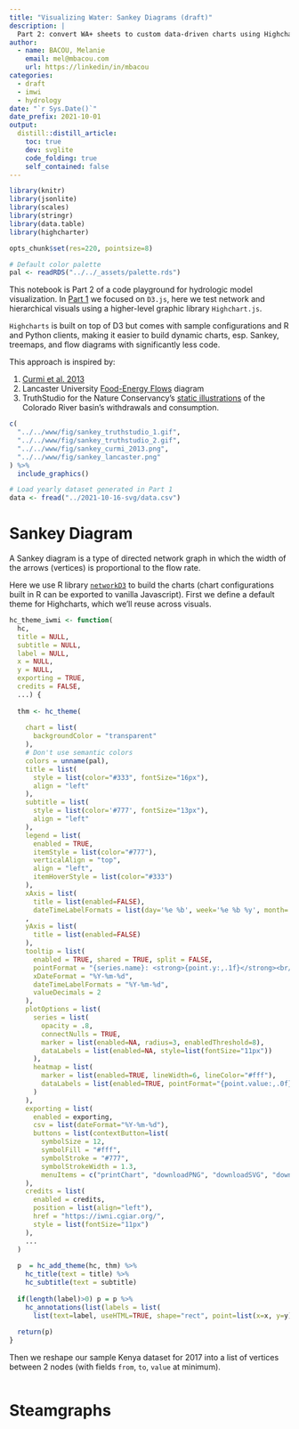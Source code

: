 ```yaml
---
title: "Visualizing Water: Sankey Diagrams (draft)"
description: |
  Part 2: convert WA+ sheets to custom data-driven charts using Highcharts.js (IWMI).
author:
  - name: BACOU, Melanie
    email: mel@mbacou.com
    url: https://linkedin/in/mbacou
categories:
  - draft
  - imwi
  - hydrology
date: "`r Sys.Date()`"
date_prefix: 2021-10-01
output:
  distill::distill_article:
    toc: true
    dev: svglite
    code_folding: true
    self_contained: false
---
```


```r

library(knitr)
library(jsonlite)
library(scales)
library(stringr)
library(data.table)
library(highcharter)

opts_chunk$set(res=220, pointsize=8)

# Default color palette
pal <- readRDS("../../_assets/palette.rds")

```


This notebook is Part 2 of a code playground for hydrologic model visualization. In [Part 1](../2021-10-16-svg/) we focused on `D3.js`, here we test network and hierarchical visuals using a higher-level graphic library `Highchart.js`.

`Highcharts` is built on top of D3 but comes with sample configurations and R and Python clients, making it easier to build dynamic charts, esp. Sankey, treemaps, and flow diagrams with significantly less code.

This approach is inspired by:

1. [Curmi et al. 2013](https://www.researchgate.net/publication/257673216_Visualising_a_Stochastic_Model_of_Californian_Water_Resources_Using_Sankey_Diagrams) 
2. Lancaster University [Food-Energy Flows](https://github.com/csaladenes/food-energy-flows) diagram
3. TruthStudio for the Nature Conservancy's [static illustrations](https://www.truthstudio.com/portfolio_page/visualizing-water/) of the Colorado River basin's withdrawals and consumption.

```r

c(
  "../../www/fig/sankey_truthstudio_1.gif",
  "../../www/fig/sankey_truthstudio_2.gif",  
  "../../www/fig/sankey_curmi_2013.png",
  "../../www/fig/sankey_lancaster.png"
) %>%
  include_graphics()

```


```r

# Load yearly dataset generated in Part 1
data <- fread("../2021-10-16-svg/data.csv")

```


# Sankey Diagram {#sankey}

A Sankey diagram is a type of directed network graph in which the width of the arrows (vertices) is proportional to the flow rate.

Here we use R library [`networkD3`](http://christophergandrud.github.io/networkD3/) to build the charts (chart configurations built in R can be exported to vanilla Javascript). First we define a default theme for Highcharts, which we'll reuse across visuals.

```r

hc_theme_iwmi <- function(
  hc,
  title = NULL,
  subtitle = NULL,
  label = NULL,
  x = NULL,
  y = NULL,
  exporting = TRUE,
  credits = FALSE,
  ...) {
  
  thm <- hc_theme(
    
    chart = list(
      backgroundColor = "transparent"
    ),
    # Don't use semantic colors
    colors = unname(pal),
    title = list(
      style = list(color="#333", fontSize="16px"),
      align = "left"
    ),
    subtitle = list(
      style = list(color='#777', fontSize="13px"),
      align = "left"
    ),
    legend = list(
      enabled = TRUE,
      itemStyle = list(color="#777"),
      verticalAlign = "top",
      align = "left",
      itemHoverStyle = list(color="#333")
    ),
    xAxis = list(
      title = list(enabled=FALSE),
      dateTimeLabelFormats = list(day='%e %b', week='%e %b %y', month='%b-%y', year='%Y'))
    ,
    yAxis = list(
      title = list(enabled=FALSE)
    ),
    tooltip = list(
      enabled = TRUE, shared = TRUE, split = FALSE,
      pointFormat = "{series.name}: <strong>{point.y:,.1f}</strong><br/>",
      xDateFormat = "%Y-%m-%d",
      dateTimeLabelFormats = "%Y-%m-%d",
      valueDecimals = 2
    ),
    plotOptions = list(
      series = list(
        opacity = .8,
        connectNulls = TRUE,
        marker = list(enabled=NA, radius=3, enabledThreshold=8),
        dataLabels = list(enabled=NA, style=list(fontSize="11px"))
      ),
      heatmap = list(
        marker = list(enabled=TRUE, lineWidth=6, lineColor="#fff"),
        dataLabels = list(enabled=TRUE, pointFormat="{point.value:,.0f}")
      )
    ),
    exporting = list(
      enabled = exporting,
      csv = list(dateFormat="%Y-%m-%d"),
      buttons = list(contextButton=list(
        symbolSize = 12,
        symbolFill = "#fff",
        symbolStroke = "#777",
        symbolStrokeWidth = 1.3,
        menuItems = c("printChart", "downloadPNG", "downloadSVG", "downloadCSV")))
    ),
    credits = list(
      enabled = credits,
      position = list(align="left"),
      href = "https://iwni.cgiar.org/",
      style = list(fontSize="11px")
    ),
    ...
  )
  
  p  = hc_add_theme(hc, thm) %>%
    hc_title(text = title) %>%
    hc_subtitle(text = subtitle)
  
  if(length(label)>0) p = p %>%
    hc_annotations(list(labels = list(
      list(text=label, useHTML=TRUE, shape="rect", point=list(x=x, y=y)))))
  
  return(p)
}

```

Then we reshape our sample Kenya dataset for 2017 into a list of vertices between 2 nodes (with fields `from`, `to`, `value` at minimum).

```r



```



# Steamgraphs


